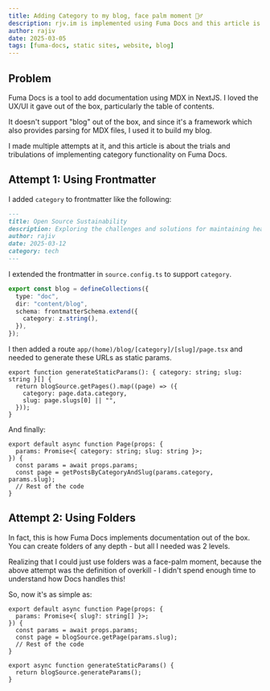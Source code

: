 ```yaml
---
title: Adding Category to my blog, face palm moment 🤦‍♂️
description: rjv.im is implemented using Fuma Docs and this article is about my trials and tribulations implementing category to my blog posts
author: rajiv
date: 2025-03-05
tags: [fuma-docs, static sites, website, blog]
---
```


## Problem

Fuma Docs is a tool to add documentation using MDX in NextJS. I loved the UX/UI it gave out of the box, particularly the table of contents.

It doesn't support "blog" out of the box, and since it's a framework which also provides parsing for MDX files, I used it to build my blog.

I made multiple attempts at it, and this article is about the trials and tribulations of implementing category functionality on Fuma Docs.

## Attempt 1: Using Frontmatter

I added `category` to frontmatter like the following:

```md
---
title: Open Source Sustainability
description: Exploring the challenges and solutions for maintaining healthy open source ecosystems
author: rajiv
date: 2025-03-12
category: tech
---
```

I extended the frontmatter in `source.config.ts` to support `category`.

```ts
export const blog = defineCollections({
  type: "doc",
  dir: "content/blog",
  schema: frontmatterSchema.extend({
    category: z.string(),
  }),
});
```

I then added a route `app/(home)/blog/[category]/[slug]/page.tsx` and needed to generate these URLs as static params.

```tsx
export function generateStaticParams(): { category: string; slug: string }[] {
  return blogSource.getPages().map((page) => ({
    category: page.data.category,
    slug: page.slugs[0] || "",
  }));
}
```

And finally:

```tsx
export default async function Page(props: {
  params: Promise<{ category: string; slug: string }>;
}) {
  const params = await props.params;
  const page = getPostsByCategoryAndSlug(params.category, params.slug);
  // Rest of the code
}
```

## Attempt 2: Using Folders

In fact, this is how Fuma Docs implements documentation out of the box. You can create folders of any depth - but all I needed was 2 levels.

Realizing that I could just use folders was a face-palm moment, because the above attempt was the definition of overkill - I didn't spend enough time to understand how Docs handles this!

So, now it's as simple as:

```tsx
export default async function Page(props: {
  params: Promise<{ slug?: string[] }>;
}) {
  const params = await props.params;
  const page = blogSource.getPage(params.slug);
  // Rest of the code
}

export async function generateStaticParams() {
  return blogSource.generateParams();
}
```

